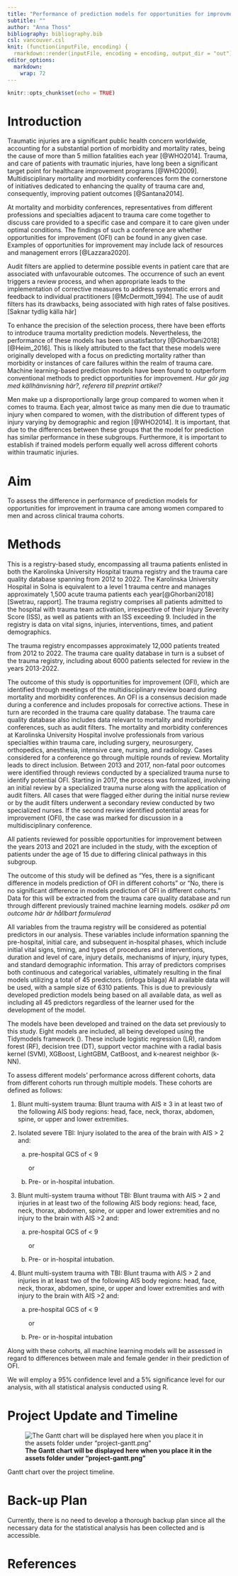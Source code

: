 ```yaml
---
title: "Performance of prediction models for opportunities for improvment in trauma care among women compared to men and across patient cohorts"
subtitle: ""
author: "Anna Thoss"
bibliography: bibliography.bib
csl: vancouver.csl
knit: (function(inputFile, encoding) {
  rmarkdown::render(inputFile, encoding = encoding, output_dir = "out") })
editor_options: 
  markdown: 
    wrap: 72
---
```


```r
knitr::opts_chunk$set(echo = TRUE)
```

```{=html}
<!-- The project plan should be 3-4 pages long and written in
Rmarkdown (like this document). Remove all comments in italic when you 
use this document as a template for your own project plan. -->
```
```{=html}
<!-- This is an R Markdown document. Markdown is a simple formatting
syntax for authoring HTML, PDF, and MS Word documents. For more
details on using R Markdown see http://rmarkdown.rstudio.com -->
```
```{=html}
<!-- This is a comment and will not be present in the compiled
document. Try "knitting" this document by clicking the knit button up
to the left, or by running `rmarkdown::render("manuscript.Rmd")` in
the console and you should only see headings -->
```
# Introduction

Traumatic injuries are a significant public health concern worldwide,
accounting for a substantial portion of morbidity and mortality rates,
being the cause of more than 5 million fatalities each year [@WHO2014].
Trauma, and care of patients with traumatic injuries, have long been a
significant target point for healthcare improvement programs [@WHO2009].
Multidisciplinary mortality and morbidity conferences form the
cornerstone of initiatives dedicated to enhancing the quality of trauma
care and, consequently, improving patient outcomes [@Santana2014].

At mortality and morbidity conferences, representatives from different
professions and specialties adjacent to trauma care come together to
discuss care provided to a specific case and compare it to care given
under optimal conditions. The findings of such a conference are whether
opportunities for improvement (OFI) can be found in any given case.
Examples of opportunities for improvement may include lack of resources
and management errors [@Lazzara2020].

Audit filters are applied to determine possible events in patient care
that are associated with unfavourable outcomes. The occurrence of such
an event triggers a review process, and when appropriate leads to the
implementation of corrective measures to address systematic errors and
feedback to individual practitioners [@McDermott_1994]. The use of audit
filters has its drawbacks, being associated with high rates of false
positives. [Saknar tydlig källa här]

To enhance the precision of the selection process, there have been
efforts to introduce trauma mortality prediction models. Nevertheless,
the performance of these models has been unsatisfactory [@Ghorbani2018]
[@Heim_2016]. This is likely attributed to the fact that these models
were originally developed with a focus on predicting mortality rather
than morbidity or instances of care failures within the realm of trauma
care. Machine learning-based prediction models have been found to
outperform conventional methods to predict opportunities for
improvement. *Hur gör jag med källhänvisning här?, referera till
preprint artikel?*

Men make up a disproportionally large group compared to women when it
comes to trauma. Each year, almost twice as many men die due to
traumatic injury when compared to women, with the distribution of
different types of injury varying by demographic and region [@WHO2014].
It is important, that due to the differences between these groups that
the model for prediction has similar performance in these subgroups.
Furthermore, it is important to establish if trained models perform
equally well across different cohorts within traumatic injuries.

# Aim

To assess the difference in performance of prediction models for
opportunities for improvement in trauma care among women compared to men
and across clinical trauma cohorts.

# Methods

This is a registry-based study, encompassing all trauma patients
enlisted in both the Karolinska University Hospital trauma registry and
the trauma care quality database spanning from 2012 to 2022. The
Karolinska University Hospital in Solna is equivalent to a level 1
trauma centre and manages approximately 1,500 acute trauma patients each
year[@Ghorbani2018][Swetrau, rapport]. The trauma registry comprises all
patients admitted to the hospital with trauma team activation,
irrespective of their Injury Severity Score (ISS), as well as patients
with an ISS exceeding 9. Included in the registry is data on vital
signs, injuries, interventions, times, and patient demographics.

The trauma registry encompasses approximately 12,000 patients treated
from 2012 to 2022. The trauma care quality database in turn is a subset
of the trauma registry, including about 6000 patients selected for
review in the years 2013-2022.

The outcome of this study is opportunities for improvement (OFI), which
are identified through meetings of the multidisciplinary review board
during mortality and morbidity conferences. An OFI is a consensus
decision made during a conference and includes proposals for corrective
actions. These in turn are recorded in the trauma care quality database.
The trauma care quality database also includes data relevant to
mortality and morbidity conferences, such as audit filters. The
mortality and morbidity conferences at Karolinska University Hospital
involve professionals from various specialties within trauma care,
including surgery, neurosurgery, orthopedics, anesthesia, intensive
care, nursing, and radiology. Cases considered for a conference go
through multiple rounds of review. Mortality leads to direct inclusion.
Between 2013 and 2017, non-fatal poor outcomes were identified through
reviews conducted by a specialized trauma nurse to identify potential
OFI. Starting in 2017, the process was formalized, involving an initial
review by a specialized trauma nurse along with the application of audit
filters. All cases that were flagged either during the initial nurse
review or by the audit filters underwent a secondary review conducted by
two specialized nurses. If the second review identified potential areas
for improvement (OFI), the case was marked for discussion in a
multidisciplinary conference.

All patients reviewed for possible opportunities for improvement between
the years 2013 and 2021 are included in the study, with the exception of
patients under the age of 15 due to differing clinical pathways in this
subgroup.

The outcome of this study will be defined as "Yes, there is a
significant difference in models prediction of OFI in different cohorts"
or "No, there is no significant difference in models prediction of OFI
in different cohorts." Data for this will be extracted from the trauma
care quality database and run through different previously trained
machine learning models. *osäker på om outcome här är hållbart
formulerad*

All variables from the trauma registry will be considered as potential
predictors in our analysis. These variables include information spanning
the pre-hospital, initial care, and subsequent in-hospital phases, which
include initial vital signs, timing, and types of procedures and
interventions, duration and level of care, injury details, mechanisms of
injury, injury types, and standard demographic information. This array
of predictors comprises both continuous and categorical variables,
ultimately resulting in the final models utilizing a total of 45
predictors. (infoga bilaga) All available data will be used, with a
sample size of 6310 patients. This is due to previously developed
prediction models being based on all available data, as well as
including all 45 predictors regardless of the learner used for the
development of the model.

The models have been developed and trained on the data set previously to
this study. Eight models are included, all being developed using the
Tidymodels framework (). These include logistic regression (LR), random
forest (RF), decision tree (DT), support vector machine with a radial
basis kernel (SVM), XGBoost, LightGBM, CatBoost, and k-nearest neighbor
(k-NN).

To assess different models' performance across different cohorts, data
from different cohorts run through multiple models. These cohorts are
defined as follows:

1.  Blunt multi-system trauma: Blunt trauma with AIS ≥ 3 in at least two
    of the following AIS body regions: head, face, neck, thorax,
    abdomen, spine, or upper and lower extremities.

2.  Isolated severe TBI: Injury isolated to the area of the brain with
    AIS \> 2 and:

    a.  pre-hospital GCS of \< 9

        or

    b.  Pre- or in-hospital intubation.

3.  Blunt multi-system trauma without TBI: Blunt trauma with AIS \> 2
    and injuries in at least two of the following AIS body regions:
    head, face, neck, thorax, abdomen, spine, or upper and lower
    extremities and no injury to the brain with AIS \>2 and:

    a.  pre-hospital GCS of \< 9

        or

    b.  Pre- or in-hospital intubation.

4.  Blunt multi-system trauma with TBI: Blunt trauma with AIS \> 2 and
    injuries in at least two of the following AIS body regions: head,
    face, neck, thorax, abdomen, spine, or upper and lower extremities
    and with injury to the brain with AIS \>2 and:

    a.  pre-hospital GCS of \< 9

        or

    b.  Pre- or in-hospital intubation

Along with these cohorts, all machine learning models will be assessed
in regard to differences between male and female gender in their
prediction of OFI.

We will employ a 95% confidence level and a 5% significance level for
our analysis, with all statistical analysis conducted using R.

# Project Update and Timeline

![**The Gantt chart will be displayed here when you place it in the
assets folder under "project-gantt.png"**](assets/project-gantt.png)

Gantt chart over the project timeline.

# Back-up Plan

Currently, there is no need to develop a thorough backup plan since all
the necessary data for the statistical analysis has been collected and
is accessible.

# References

<!-- Do not edit by hand, references will be inserted and formatted automatically once you knit this document -->

